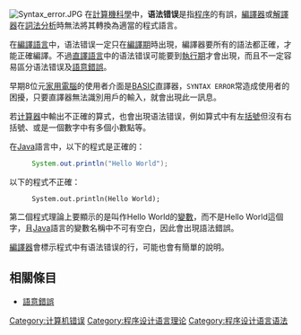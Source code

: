 {{noteTA
|G1=IT
}}

{{disputed|time=2015-07-26T23:37:44+00:00}}
{{unreferenced|time=2015-07-26T22:39:35+00:00}}
{{Otheruses|病句|subject=计算机科学术语|other=人类语言语法错误}}
[[File:Syntax_error.JPG|thumb]]
在[[計算機科學|計算機科學]]中，'''语法错误'''是指[[计算机程序|程序]]的{{le|語法 (程式語言)|Syntax (programming languages)|語法}}有誤，[[編譯器|編譯器]]或[[解譯器|解譯器]]在[[詞法分析|詞法分析]]時無法將其轉換為適當的程式語言。

在[[編譯語言|編譯語言]]中，语法错误一定只在[[編譯器|編譯期]]時出現，編譯器要所有的語法都正確，才能正確編譯。不過[[直譯語言|直譯語言]]中的语法错误可能要到[[執行期|執行期]]才會出現，而且不一定容易區分语法错误及[[語意錯誤|語意錯誤]]。

早期8位元[[家用電腦|家用電腦]]的使用者介面是[[BASIC|BASIC]]直譯器，<tt>SYNTAX ERROR</tt>{{le|錯誤訊息|error message}}常造成使用者的困擾，只要直譯器無法識別用戶的輸入，就會出現此一訊息。

若[[计算器|计算器]]中輸出不正確的算式，也會出現语法错误，例如算式中有左[[括號|括號]]但沒有右括號、或是一個數字中有多個小數點等。

在[[Java|Java]]語言中，以下的程式是正確的：
:<syntaxhighlight lang="java">System.out.println("Hello World");</syntaxhighlight>

以下的程式不正確：
:<pre>System.out.println(Hello World);</pre>

第二個程式理論上要顯示的是叫作Hello World的[[變數|變數]]，而不是Hello World這個字，且[[Java|Java]]語言的變數名稱中不可有空白，因此會出現語法錯誤。

[[編譯器|編譯器]]會標示程式中有语法错误的行，可能也會有簡單的說明。

==相關條目==
*[[語意錯誤|語意錯誤]]

[[Category:计算机错误|Category:计算机错误]]
<!--[[Category:Parsing|Category:Parsing]]-->
[[Category:程序设计语言理论|Category:程序设计语言理论]]
[[Category:程序设计语言语法|Category:程序设计语言语法]]

{{compu-prog-stub}}